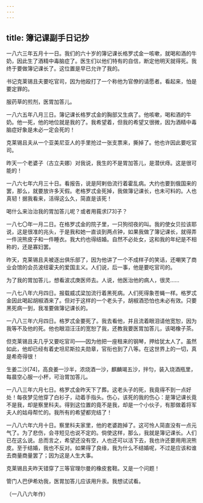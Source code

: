 ```yaml
---
---
---
```

title: 簿记课副手日记抄
---



一八六三年五月十一日。我们的六十岁的簿记课长格罗忒金一咳嗽，就喝和酒的牛奶，因此生了酒精中毒脑症了。医生们以他们特有的自信，断定他明天就得死。我终于要做簿记课长了。这位置是早已允许了我的。

书记克莱锡且夫要吃官司，因为他殴打了一个称他为官僚的请愿者。看起来，怕是要定罪的。

服药草的煎剂，医胃加答儿。

一八六五年八月三日。簿记课长格罗忒金的胸部又生病了。他咳嗽，喝和酒的牛奶。他一死，他的地位就是我的了。我希望着，但我的希望又很微，因为酒精中毒脑症好象是未必一定会死的！

克莱锡且夫从一个亚美尼亚人的手里抢过一张支票来，撕掉了。他也许因此要吃官司。

昨天一个老婆子（古立夫娜）对我说，我生的不是胃加答儿，是潜伏痔。这是很可能的！

一八六七年六月三十日。看报告，说是阿剌伯流行着霍乱病。大约也要到俄国来的罢，那么，就要放许多天假。老格罗忒金死掉，我做簿记课长，也未可料的。人也真韧！据我看来，活得这么久，简直是该死！

喝什么来治治我的胃加答儿呢？或者用莪求[73]子？

一八七〇年一月二日。在格罗忒金的院子里，一只狗彻夜的叫。我的使女贝拉该耶说，这是很准的兆头，于是我和她一直谈到两点钟，如果我做了簿记课长，就得弄一件浣熊皮子和一件睡衣。我大约也得结婚。自然不必处女，这和我的年纪是不相称的，还是寡妇罢。

昨天，克莱锡且夫被逐出俱乐部了，因为他讲了一个不成样子的笑话，还嘲笑了商业会馆的会员波纽霍夫的爱国主义。人们说，后一事，他是要吃官司的。

为了我的胃加答儿，想看波忒庚医师去。人说，他医治他的病人，很灵……

一八七八年六月四日。报载威忒梁加流行着黑死病。人们死得象苍蝇一样。格罗忒金因此喝起胡椒酒来了。但对于这样的一个老头子，胡椒酒恐怕也未必有效。只要黑死病一到，我准要做簿记课长的。

一八八三年六月四日。格罗忒金要死了。我去看他，并且流着眼泪请他宽恕，因为我等不及他的死。他也眼泪汪汪的宽恕了我，还教我要医胃加答儿，该喝橡子茶。

但克莱锡且夫几乎又要吃官司——因为他把一座租来的钢琴，押给犹太人了。虽然如此，他却已经有着史坦尼斯拉夫勋章，官衔也到了八等。在这世界上的一切，真是希奇得很！

生姜二沙[74]，高良姜一沙半，浓烧酒一沙，麒麟竭五沙，拌匀，装入烧酒瓶里，每晨空心服一小杯，可治胃加答儿。

一八八三年六月七日。格罗忒金昨天下了葬。这老头子的死，我竟得不到一点好处！每夜梦见他穿了白衫子，动着手指头。伤心，该死的我的伤心：是簿记课长竟不是我，却是察里科夫。得到这位置的竟不是我，却是一个小伙子，有那做着将军夫人的姑母帮忙的。我所有的希望都完结了！

一八八六年六月十日。察里科夫家里，他的老婆跑掉了。这可怜人简直没有一点元气了。为了悲伤，会寻短见也说不定的。倘使这样，那么，我就是簿记课长。人们已在这么说。总而言之，希望还没有空，人也还可以活下去，我也许还要用用浣熊皮。至于结婚，我也不反对。如果得了良缘，我为什么不结婚呢，不过是应该和谁去商量商量罢了；因为这是人生大事。

克莱锡且夫昨天错穿了三等官理尔曼的橡皮套鞋。又是一个问题！

管门人巴伊希劝我，医胃加答儿应该用升汞。我想试试看。

（一八八六年作）